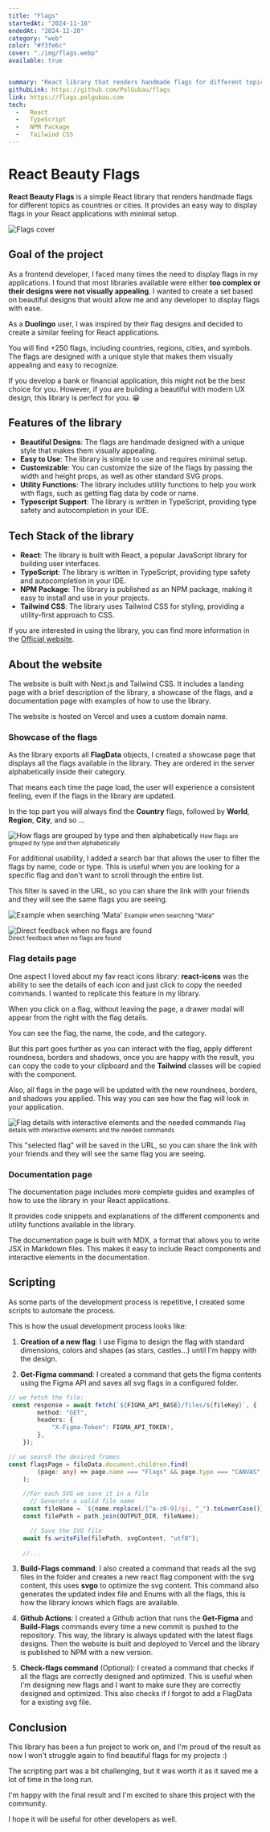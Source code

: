 ```yaml
---
title: "Flags"
startedAt: "2024-11-16"
endedAt: "2024-12-20"
category: "web"
color: "#f3fe6c"
cover: "./img/flags.webp"
available: true


summary: "React library that renders handmade flags for different topics as countries or cities. It provides an easy way to display flags in your website without a setup."
githubLink: https://github.com/PolGubau/flags
link: https://flags.polgubau.com
tech: 
  -   React
  -   TypeScript
  -   NPM Package
  -   Tailwind CSS
---
```



# React Beauty Flags
**React Beauty Flags** is a simple React library that renders handmade flags for different topics as countries or cities. It provides an easy way to display flags in your React applications with minimal setup.

<Image
    alt="Flags cover"
    width={720}
    height={480}
    className="rounded-xl h-full max-h-[300px] md:max-h-[400px] object-contain show-animation"
    src={flagsOg}
  />

## Goal of the project

As a frontend developer, I faced many times the need to display flags in my applications. I found that most libraries available were either **too complex or their designs were not visually appealing**. I wanted to create a set based on beautiful designs that would allow me and any developer to display flags with ease.

As a **Duolingo** user, I was inspired by their flag designs and decided to create a similar feeling for React applications.

You will find +250 flags, including countries, regions, cities, and symbols. The flags are designed with a unique style that makes them visually appealing and easy to recognize.

If you develop a bank or financial application, this might not be the best choice for you. However, if you are building a beautiful with modern UX design, this library is perfect for you. 😀


## Features of the library

- **Beautiful Designs**: The flags are handmade designed with a unique style that makes them visually appealing.
- **Easy to Use**: The library is simple to use and requires minimal setup.
- **Customizable**: You can customize the size of the flags by passing the width and height props, as well as other standard SVG props.
- **Utility Functions**: The library includes utility functions to help you work with flags, such as getting flag data by code or name.
- **Typescript Support**: The library is written in TypeScript, providing type safety and autocompletion in your IDE.

## Tech Stack of the library

- **React**: The library is built with React, a popular JavaScript library for building user interfaces.
- **TypeScript**: The library is written in TypeScript, providing type safety and autocompletion in your IDE.
- **NPM Package**: The library is published as an NPM package, making it easy to install and use in your projects.
- **Tailwind CSS**: The library uses Tailwind CSS for styling, providing a utility-first approach to CSS.



If you are interested in using the library, you can find more information in the [Official website](https://flags.polgubau.com).

## About the website

The website is built with Next.js and Tailwind CSS. It includes a landing page with a brief description of the library, a showcase of the flags, and a documentation page with examples of how to use the library.

The website is hosted on Vercel and uses a custom domain name. 

### Showcase of the flags

As the library exports all **FlagData** objects, I created a showcase page that displays all the flags available in the library. They are ordered in the server alphabetically inside their category.

That means each time the page load, the user will experience a consistent feeling, even if the flags in the library are updated. 

In the top part you will always find the **Country** flags, followed by **World**, **Region**, **City**, and so ... 
<div className='flex flex-col gap-2 show-animation'>
<Image
    alt="How flags are grouped by type and then alphabetically"
    width={250}
    height={400}
    className="rounded-xl h-full max-h-[300px] object-cover"
    src={Q3}
  />
    <small>How flags are grouped by type and then alphabetically</small>
  </div>


For additional usability, I added a search bar that allows the user to filter the flags by name, code or type. This is useful when you are looking for a specific flag and don't want to scroll through the entire list.

This filter is saved in the URL, so you can share the link with your friends and they will see the same flags you are seeing.

<div className='grid md:grid-cols-2 gap-4'>
<div className='flex flex-col gap-2 show-animation'>
<Image
    alt="Example when searching 'Mata'"
    width={550}
    height={400}
    className="rounded-xl h-full max-h-[350px] w-full object-cover"
    src={Q2}
  />
  <small>Example when searching "Mata"</small>
  </div>
  <div className='flex flex-col gap-2 show-animation'>

  <Image
    alt="Direct feedback when no flags are found"
    width={550}
    height={400}
    className="rounded-xl h-full max-h-[350px] w-full object-cover"
    src={Q1}
  />  
  <small>Direct feedback when no flags are found </small>
  </div>
</div>


### Flag details page

One aspect I loved about my fav react icons library: **react-icons** was the ability to see the details of each icon and just click to copy the needed commands. I wanted to replicate this feature in my library.

When you click on a flag, without leaving the page, a drawer modal will appear from the right with the flag details. 

You can see the flag, the name, the code, and the category.

But this part goes further as you can interact with the flag, apply different roundness, borders and shadows, once you are happy with the result, you can copy the code to your clipboard and the **Tailwind** classes will be copied with the component.

Also, all flags in the page will be updated with the new roundness, borders, and shadows you applied. This way you can see how the flag will look in your application.


   <div className='flex flex-col gap-2'>

  <Image
    alt="Flag details with interactive elements and the needed commands"
    width={250}
    height={500}
    className="rounded-xl h-full max-h-[500px] show-animation"
    src={flags1}
  />
    <small>Flag details with interactive elements and the needed commands</small>
  </div>

  This "selected flag" will be saved in the URL, so you can share the link with your friends and they will see the same flag you are seeing.

  ### Documentation page

The documentation page includes more complete guides and examples of how to use the library in your React applications. 

It provides code snippets and explanations of the different components and utility functions available in the library.

The documentation page is built with MDX, a format that allows you to write JSX in Markdown files. This makes it easy to include React components and interactive elements in the documentation.


## Scripting

As some parts of the development process is repetitive, I created some scripts to automate the process.

This is how the usual development process looks like:

1. **Creation of a new flag**: I use Figma to design the flag with standard dimensions, colors and shapes (as stars, castles...) until I'm happy with the design.

2. **Get-Figma command**: I created a command that gets the figma contents using the Figma API and saves all svg flags in a configured folder.

```typescript
// we fetch the file: 
 const response = await fetch(`${FIGMA_API_BASE}/files/${fileKey}`, {
        method: "GET",
        headers: {
            "X-Figma-Token": FIGMA_API_TOKEN!,
        },
    });

// we search the desired frames
const flagsPage = fileData.document.children.find(
        (page: any) => page.name === "Flags" && page.type === "CANVAS",
    );

    //For each SVG we save it in a file
      // Generate a valid file name
    const fileName = `${name.replace(/[^a-z0-9]/gi, "_").toLowerCase()}.svg`;
    const filePath = path.join(OUTPUT_DIR, fileName);

      // Save the SVG file
    await fs.writeFile(filePath, svgContent, "utf8");
    
    //... 
```

3. **Build-Flags command**: I also created a command that reads all the svg files in the folder and creates a new react flag component with the svg content, this uses **svgo** to optimize the svg content. This command also generates the updated index file and Enums with all the flags, this is how the library knows which flags are available.

4. **Github Actions**: I created a Github action that runs the **Get-Figma** and **Build-Flags** commands every time a new commit is pushed to the repository. This way, the library is always updated with the latest flags designs. Then the website is built and deployed to Vercel and the library is published to NPM with a new version.

 
5. **Check-flags command** (Optional): I created a command that checks if all the flags are correctly designed and optimized. This is useful when I'm designing new flags and I want to make sure they are correctly designed and optimized. This also checks if I forgot to add a FlagData for a existing svg file.

 
## Conclusion

This library has been a fun project to work on, and I'm proud of the result as now I won't struggle again to find beautiful flags for my projects :)

The scripting part was a bit challenging, but it was worth it as it saved me a lot of time in the long run. 

I'm happy with the final result and I'm excited to share this project with the community. 

I hope it will be useful for other developers as well.